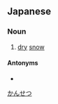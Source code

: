 ==Japanese==
{{ja-kanjitab|かん|せつ|yomi=o}}

===Noun===
{{ja-noun|かんせつ}}

# [[dry]] [[snow]]

====Antonyms====
* {{ja-r|湿雪|しっせつ}}

[[Category:ja:Snow|かんせつ]]